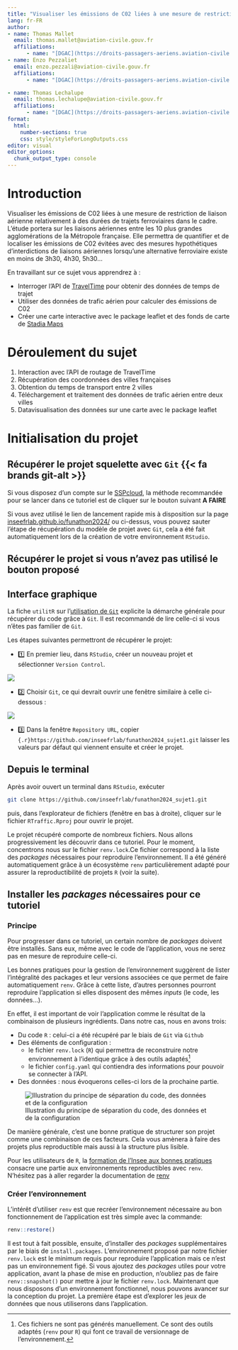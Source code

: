 ```yaml
---
title: "Visualiser les émissions de C02 liées à une mesure de restriction de liaison aérienne relativement à des durées de trajets ferroviaires"
lang: fr-FR
author: 
- name: Thomas Mallet
  email: thomas.mallet@aviation-civile.gouv.fr
  affiliations: 
      - name: "[DGAC](https://droits-passagers-aeriens.aviation-civile.gouv.fr/public/qui-sommes-nous)"
- name: Enzo Pezzaliet
  email: enzo.pezzali@aviation-civile.gouv.fr
  affiliations: 
      - name: "[DGAC](https://droits-passagers-aeriens.aviation-civile.gouv.fr/public/qui-sommes-nous)"

- name: Thomas Lechalupe
  email: thomas.lechalupe@aviation-civile.gouv.fr
  affiliations:
      - name: "[DGAC](https://droits-passagers-aeriens.aviation-civile.gouv.fr/public/qui-sommes-nous)"
format:
  html:
    number-sections: true
    css: style/styleForLongOutputs.css
editor: visual
editor_options: 
  chunk_output_type: console
---
```


# Introduction {.unnumbered}

Visualiser les émissions de C02 liées à une mesure de restriction de liaison aérienne relativement à des durées de trajets ferroviaires dans le cadre. L'étude portera sur les liaisons aériennes entre les 10 plus grandes agglomérations de la Métropole française. Elle permettra de quantifier et de localiser les émissions de C02 évitées avec des mesures hypothétiques d'interdictions de liaisons aériennes lorsqu'une alternative ferroviaire existe en moins de 3h30, 4h30, 5h30...

En travaillant sur ce sujet vous apprendrez à :

-   Interroger l'API de [TravelTime](https://traveltime.com/) pour obtenir des données de temps de trajet
-   Utiliser des données de trafic aérien pour calculer des émissions de C02
-   Créer une carte interactive avec le package leaflet et des fonds de carte de [Stadia Maps](https://stadiamaps.com/)

# Déroulement du sujet

1.  Interaction avec l'API de routage de TravelTime
2.  Récupération des coordonnées des villes françaises
3.  Obtention du temps de transport entre 2 villes
4.  Téléchargement et traitement des données de trafic aérien entre deux villes
5.  Datavisualisation des données sur une carte avec le package leaflet

# Initialisation du projet

## Récupérer le projet squelette avec `Git` {{< fa brands git-alt >}}

Si vous disposez d'un compte sur le [SSPcloud](https://www.sspcloud.fr/), la méthode recommandée pour se lancer dans ce tutoriel est de cliquer sur le bouton suivant **A FAIRE**

Si vous avez utilisé le lien de lancement rapide mis à disposition sur la page [inseefrlab.github.io/funathon2024/](https://inseefrlab.github.io/funathon2024/) ou ci-dessus,  vous pouvez sauter l'étape de récupération du modèle de projet avec `Git`, cela a été fait automatiquement lors de la création de votre environnement `RStudio`. 

::: {.callout-note collapse="true"}
## Récupérer le projet si vous n'avez pas utilisé le bouton proposé

:::: {.panel-tabset}
## Interface graphique

La fiche `utilitR` sur l'[utilisation de `Git`](https://book.utilitr.org/03_Fiches_thematiques/Fiche_git_utilisation.html#recuperer-url) explicite la démarche générale pour récupérer du code grâce à `Git`. Il est recommandé de lire celle-ci si vous n'êtes pas familier de `Git`. 

Les étapes suivantes permettront de récupérer le projet:

- 1️⃣ En premier lieu, dans `RStudio`, créer un nouveau projet et sélectionner `Version Control`. 

![](https://book.utilitr.org/pics_resized/git/create_project_1.png)

- 2️⃣ Choisir `Git`, ce qui devrait ouvrir une fenêtre similaire à celle ci-dessous :

![](https://book.utilitr.org/pics_resized/git/create_project_2.png)

- 3️⃣ Dans la fenêtre `Repository URL`, copier `{.r}https://github.com/inseefrlab/funathon2024_sujet1.git` laisser les valeurs par défaut qui viennent ensuite et créer le projet. 


## Depuis le terminal

Après avoir ouvert un terminal dans `RStudio`, exécuter 

```bash
git clone https://github.com/inseefrlab/funathon2024_sujet1.git
```

puis, dans l'explorateur de fichiers (fenêtre en bas à droite), cliquer sur le fichier `RTraffic.Rproj` pour ouvrir le projet. 
::::

:::

Le projet récupéré comporte de nombreux fichiers. Nous allons progressivement les découvrir dans ce tutoriel. Pour le moment, concentrons nous sur le fichier `renv.lock`.Ce fichier correspond à la liste des _packages_ nécessaires pour reproduire l'environnement. Il a été généré automatiquement grâce à un écosystème `renv` particulièrement adapté pour assurer la reproductibilité de projets `R` (voir la suite). 


## Installer les _packages_ nécessaires pour ce tutoriel

### Principe

Pour progresser dans ce tutoriel, un certain nombre de _packages_ doivent être installés. Sans eux, même avec le code de l'application, vous ne serez pas en mesure de reproduire celle-ci. 

Les bonnes pratiques pour la gestion de  l'environnement suggèrent de lister l'intégralité des packages et leur versions associées ce que permet de faire automatiquement `renv`. Grâce à cette liste, d'autres personnes pourront reproduire l'application si elles disposent des mêmes _inputs_ (le code, les données...). 

En effet, il est important de voir l'application comme le résultat de la combinaison de plusieurs ingrédients. Dans notre cas, nous en avons trois:

* Du code `R` : celui-ci a été récupéré par le biais de `Git` via `Github`
* Des éléments de configuration :
    + le fichier `renv.lock` (`R`) qui permettra de reconstruire notre environnement à l'identique grâce à des outils adaptés[^generation]
    + le fichier `config.yaml` qui contiendra des informations pour pouvoir se connecter à l'API.
* Des données : nous évoquerons celles-ci lors de la prochaine partie.


![Illustration du principe de séparation du code, des données et de la configuration](img/environment.png)

De manière générale, c'est une bonne pratique de structurer son projet comme une combinaison de ces facteurs. Cela vous amènera à faire des projets plus reproductible mais aussi à la structure plus lisible. 

Pour les utilisateurs de `R`, la [formation de l'Insee aux bonnes pratiques](https://inseefrlab.github.io/formation-bonnes-pratiques-git-R/) consacre une partie aux environnements reproductibles avec `renv`. N'hésitez pas à aller regarder la documentation de [renv](https://rstudio.github.io/renv/articles/renv.html)

[^generation]: Ces fichiers ne sont pas générés manuellement. Ce sont des outils adaptés (`renv` pour `R`) qui font ce travail de versionnage de l'environnement. 

### Créer l'environnement

L'intérêt d'utiliser `renv` est que recréer l'environnement nécessaire au bon fonctionnement de l'application est très simple avec la commande:

```r
renv::restore()
```

Il est tout à fait possible, ensuite, d'installer des _packages_ supplémentaires par le biais de `install.packages`. L'environnement proposé par notre fichier `renv.lock` est le minimum requis pour reproduire l'application mais ce n'est pas un environnement figé. Si vous ajoutez des _packages_ utiles pour votre application, avant la phase de mise en production, n'oubliez pas de faire `renv::snapshot()` pour mettre à jour le fichier `renv.lock`. 
Maintenant que nous disposons d'un environnement fonctionnel, nous pouvons avancer sur la conception du projet. La première étape est d'explorer les jeux de données que nous utiliserons dans l'application.
